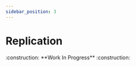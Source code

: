 ```yaml
---
sidebar_position: 3
---
```


# Replication

<div style={{
  margin: 'auto',
  padding: '3rem',
  background: '#FFF3D4',
  fontSize: '2rem',
  display: 'flex',
  flexDirection: 'row',
  justifyContent: 'center',
  alignItems: 'center',
  boxShadow: '0 5px 5px rgba(0, 0, 0, 0.1)',
}}>
:construction: **Work In Progress** :construction:
</div>
